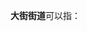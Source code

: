 '''大街街道'''可以指：
{{PRC admin/disambig|37/03/06/002/000|53/04/21/001/000}}
{{disambig|cat=四字乡级行政区划消歧义}}
